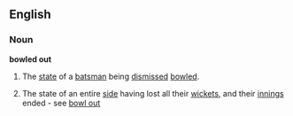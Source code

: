 ==English==
===Noun===
'''bowled out'''
#{{Cricket}} The [[state]] of a [[batsman]] being [[dismiss]]ed [[bowled]].
#{{Cricket}} The state of an entire [[side]] having lost all their [[wicket]]s, and their [[innings]] ended - see [[bowl out]]